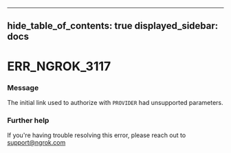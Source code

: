 

---
hide_table_of_contents: true
displayed_sidebar: docs
---


# ERR_NGROK_3117

### Message
The initial link used to authorize with `PROVIDER` had unsupported parameters.

<ErrorDetails error="err_ngrok_3117" />



### Further help
If you're having trouble resolving this error, please reach out to [support@ngrok.com](mailto:support@ngrok.com?subject=Help%20with%20ERR_NGROK_3117)

